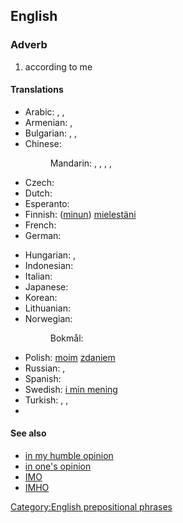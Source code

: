 ==English==

===Adverb===
{{head|en|adverb|head=[[in]] [[my]] [[opinion]]}}

# according to me

====Translations====
{{trans-top|according to me}}
* Arabic: {{t-|ar|في رأيي|tr=fi raa'i}}, {{t-|ar|لرأي|tr=li-raa'i}}, {{t-|ar|في ظني|alt=فِي ظَنِّي|sc=Arab}}
* Armenian: {{t-|hy|իմ կարծիքով|sc=Armn}}, {{t-|hy|ըստ իս|sc=Armn}}
* Bulgarian: {{t-|bg|според мен|sc=Cyrl}}, {{t-|bg|по мое мнение|sc=Cyrl}}, {{t-|bg|по моему|sc=Cyrl}}
* Chinese:
*: Mandarin: {{t|cmn|對我來說|sc=Hani}}, {{t|cmn|对我来说|tr=duì wǒ lái shuō|sc=Hani}}, {{t|cmn|依我看|tr=yī wǒ kàn|sc=Hani}}, {{t|cmn|在我看來|sc=Hani}}, {{t|cmn|在我看来|tr=zài wǒ kàn lái|sc=Hani}}
* Czech: {{t-|cs|podle mého mínění}}
* Dutch: {{t-|nl|naar mijn mening}}
* Esperanto: {{t-|eo|miaopinie}}
* Finnish: ([[minun]]) [[mielestäni]]
* French: {{t-|fr|à mon avis}}
* German: {{t-|de|meiner Meinung nach}}
{{trans-mid}}
* Hungarian: {{t-|hu|véleményem szerint}}, {{t-|hu|szerintem}}
* Indonesian: {{t-|id|menurut pendapat saya}}
* Italian: {{t-|it|secondo me}}
* Japanese: {{t-|ja|私見では|tr=しけんでは, shiken dewa}}
* Korean: {{t-|ko|내 생각엔|sc=Kore}}
* Lithuanian: {{t-|lt|mano nuomone}}
* Norwegian:
*: Bokmål: {{t-|nb|etter min mening}}
* Polish: [[mój|moim]] [[zdanie]]m
* Russian: {{t+|ru|по-моему|tr=po-mójemu}}, {{t-|ru|по моему мнению|tr=po mojemú mnéniju}}
* Spanish: {{t-|es|en mi opinión}}
* Swedish: [[i min mening]]
* Turkish: {{t+|tr|bence}},  {{t-|tr|bana göre}},  {{t-|tr|fikrimce}}
* {{trreq|vi}}
{{trans-bottom}}

====See also====
* [[in my humble opinion]]
* [[in one's opinion]]
* [[IMO]]
* [[IMHO]]

[[Category:English prepositional phrases]]